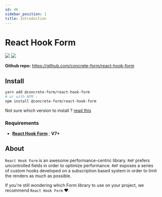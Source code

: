```yaml
---
id: 46
sidebar_position: 1
title: Introduction
---
```


# React Hook Form
[![](https://img.shields.io/appveyor/build/kegi/react-hook-form?style=flat-square)](https://ci.appveyor.com/project/kegi/react-hook-form/history) [![](https://img.shields.io/coveralls/github/concrete-form/react-hook-form?style=flat-square)](https://coveralls.io/github/concrete-form/react-hook-form)

**Github repo:** https://github.com/concrete-form/react-hook-form

## Install

```bash
yarn add @concrete-form/react-hook-form
# or with NPM :
npm install @concrete-form/react-hook-form
```

Not sure which version to install ? [read this](/docs/how-to-upgrade)

### Requirements

- [**React Hook Form**](https://react-hook-form.com/) ; **V7+**

## About

`React Hook Form` is an awesome performance-centric library. `RHF` prefers uncontrolled fields in order to optimize performance. `RHF` exposes a series of custom hooks developed on a subscription based system in order to limit the renders as much as possible.

If you're still wondering which Form library to use on your project, we recommend `React Hook Form` ♥.